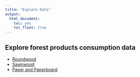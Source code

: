 ```yaml
---
title: "Explore Data"
output: 
  html_document: 
    toc: yes
    toc_float: true
---
```



## Explore forest products consumption data

* [Roundwood](docs/explore/Roundwood.html)
* [Sawnwood](docs/explore/Sawnwood.html)
* [Paper and Paperboard](docs/explore/Paper%20and%20Paperboard.html)

